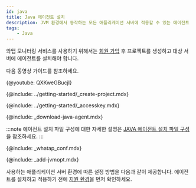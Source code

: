 ```yaml
---
id: java
title: Java 에이전트 설치
description: JVM 환경에서 동작하는 모든 애플리케이션 서버에 적용할 수 있는 에이전트 설치 방법을 확인하세요.
tags:
    - Java
---
```



와탭 모니터링 서비스를 사용하기 위해서는 [회원 가입](https://www.whatap.io/ko/signup/) 후 프로젝트를 생성하고 대상 서버에 에이전트를 설치해야 합니다.

다음 동영상 가이드를 참조하세요.

{@youtube: QXKweGBucjI}

{@include: ../getting-started/_create-project.mdx}

{@include: ../getting-started/_accesskey.mdx}

{@include: _download-java-agent.mdx}

:::note
에이전트 설치 파일 구성에 대한 자세한 설명은 [JAVA 에이전트 설치 파일 구성](java-agent-files)을 참조하세요.
:::

{@include: _whatap_conf.mdx}

{@include: _add-jvmopt.mdx}

사용하는 애플리케이션 서버 환경에 따른 설정 방법을 다음과 같이 제공합니다. 에이전트를 설치하고 적용하기 전에 [지원 환경](java-supported-spec)을 먼저 확인하세요.

<DocCardList/>